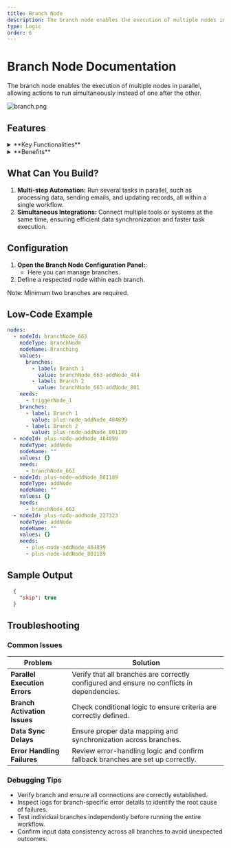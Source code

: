 ```yaml
---
title: Branch Node
description: The branch node enables the execution of multiple nodes in parallel, allowing actions to run simultaneously instead of one after the other.
type: Logic
order: 6
---
```


# Branch Node Documentation

The branch node enables the execution of multiple nodes in parallel, allowing actions to run simultaneously instead of one after the other.

![branch.png](./img/branch/branch.png)

## Features

<details>  
  <summary>**Key Functionalities**</summary>

1. **Parallel Execution:** Execute multiple tasks simultaneously, improving efficiency and reducing processing time.

2. **Flexible Workflow Design:** Easily create complex workflows by adding, editing, or removing branches as needed.

3. **Conditional Logic Support:** Implement advanced logic to determine which branches to activate based on specific criteria.

4. **Error Handling:** Ensure robust workflows with dedicated error-handling branches for different scenarios.

5. **Real-time Monitoring:** Track the execution of each branch in real time, providing visibility into the workflow's progress.

</details>

<details>  
  <summary>**Benefits**</summary>

1. **Increased Productivity:** Automate and parallelize tasks to reduce completion times and maximize output.

2. **Enhanced Flexibility:** Adapt workflows to meet dynamic requirements with easy-to-configure branching structures.

3. **Simplified Complexity:** Manage intricate processes in a streamlined and visual manner.

4. **Error Mitigation:** Minimize risks by isolating and handling errors within specific branches.

5. **Scalability:** Build workflows that grow with your needs, supporting additional branches or tasks as required.

</details>

## What Can You Build?

1. **Multi-step Automation:** Run several tasks in parallel, such as processing data, sending emails, and updating records, all within a single workflow.
1. **Simultaneous Integrations:** Connect multiple tools or systems at the same time, ensuring efficient data synchronization and faster task execution.

## Configuration

1. **Open the Branch Node Configuration Panel:**:
   - Here you can manage branches.
2. Define a respected node within each branch.

Note: Minimum two branches are required.

## Low-Code Example

```yaml
nodes:
  - nodeId: branchNode_663
    nodeType: branchNode
    nodeName: Branching
    values:
      branches:
        - label: Branch 1
          value: branchNode_663-addNode_484
        - label: Branch 2
          value: branchNode_663-addNode_801
    needs:
      - triggerNode_1
    branches:
      - label: Branch 1
        value: plus-node-addNode_484899
      - label: Branch 2
        value: plus-node-addNode_801189
  - nodeId: plus-node-addNode_484899
    nodeType: addNode
    nodeName: ""
    values: {}
    needs:
      - branchNode_663
  - nodeId: plus-node-addNode_801189
    nodeType: addNode
    nodeName: ""
    values: {}
    needs:
      - branchNode_663
  - nodeId: plus-node-addNode_227323
    nodeType: addNode
    nodeName: ""
    values: {}
    needs:
      - plus-node-addNode_484899
      - plus-node-addNode_801189
```

## Sample Output

```json
  {
    "skip": true
  }
```

## Troubleshooting

### Common Issues

| **Problem**                   | **Solution**                                                                               |
| ----------------------------- | ------------------------------------------------------------------------------------------ |
| **Parallel Execution Errors** | Verify that all branches are correctly configured and ensure no conflicts in dependencies. |
| **Branch Activation Issues**  | Check conditional logic to ensure criteria are correctly defined.                          |
| **Data Sync Delays**          | Ensure proper data mapping and synchronization across branches.                            |
| **Error Handling Failures**   | Review error-handling logic and confirm fallback branches are set up correctly.            |

### Debugging Tips

- Verify branch and ensure all connections are correctly established.
- Inspect logs for branch-specific error details to identify the root cause of failures.
- Test individual branches independently before running the entire workflow.
- Confirm input data consistency across all branches to avoid unexpected outcomes.
